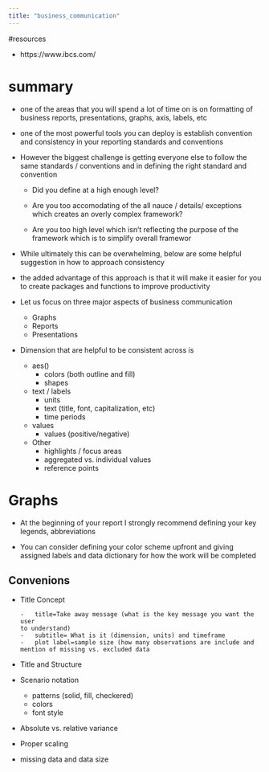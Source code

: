 ```yaml
---
title: "business_communication"
---
```




#resources

-   https://www.ibcs.com/

# summary

-   one of the areas that you will spend a lot of time on is on formatting of
business reports, presentations, graphs, axis, labels, etc

-   one of the most powerful tools you can deploy is establish convention and
consistency in your reporting standards and conventions

-   However the biggest challenge is getting everyone else to follow the 
same standards / conventions and in defining the right standard and convention

    -   Did you define at a high enough level? 

    -   Are you too accomodating of the all nauce / details/ exceptions which 
    creates an overly complex framework?

    -   Are you too high level which isn't reflecting the purpose of the 
    framework which is to simplify overall framewor 

-  While ultimately this can be overwhelming, below are some helpful suggestion
in how to approach consistency

-    the added advantage of this approach is that it will make it easier 
for you to create packages and functions to improve productivity

-   Let us focus on three major aspects of business communication

    -   Graphs
    -   Reports
    -   Presentations

-   Dimension that are helpful to be consistent across is
    -   aes()
        -   colors (both outline and fill)
        -   shapes
    -   text / labels
        -   units
        -   text (title, font, capitalization, etc)
        -   time periods
    -   values
        -   values (positive/negative)
    -   Other
        -   highlights / focus areas
        -   aggregated vs. individual values
        -   reference points

# Graphs 

-   At the beginning of your report I strongly recommend defining your key
legends, abbreviations

-   You can consider defining your color scheme upfront and giving assigned 
labels and data dictionary for how the work will be completed

## Convenions

-   Title Concept
        
        -   title=Take away message (what is the key message you want the user
        to understand)
        -   subtitle= What is it (dimension, units) and timeframe
        -   plot label=sample size (how many observations are include and
        mention of missing vs. excluded data
        
-   Title and Structure
-   Scenario notation
    -   patterns (solid, fill, checkered)
    -   colors
    -   font style
-   Absolute vs. relative variance
-   Proper scaling
-   missing data and data size
